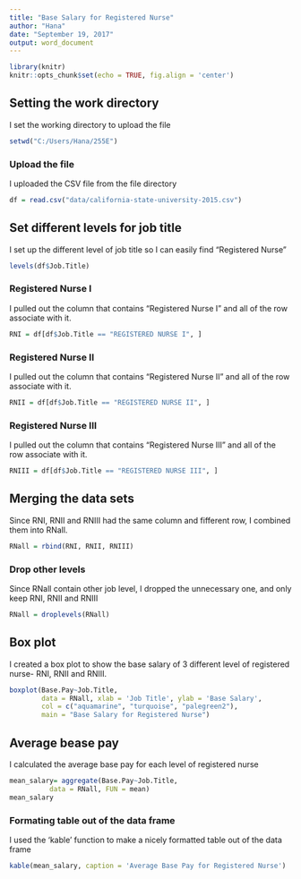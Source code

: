 ```yaml
---
title: "Base Salary for Registered Nurse"
author: "Hana"
date: "September 19, 2017"
output: word_document
---
```


```r
library(knitr)
knitr::opts_chunk$set(echo = TRUE, fig.align = 'center')
```

## Setting the work directory
I set the working directory to upload the file 

```r
setwd("C:/Users/Hana/255E")
```

### Upload the file
I uploaded the CSV file from the file directory

```r
df = read.csv("data/california-state-university-2015.csv")
```

## Set different levels for job title
I set up the different level of job title so I can easily find "Registered Nurse"

```r
levels(df$Job.Title)
```

### Registered Nurse I
I pulled out the column that contains "Registered Nurse I" and all of the row associate with it.

```r
RNI = df[df$Job.Title == "REGISTERED NURSE I", ]
```

### Registered Nurse II
I pulled out the column that contains "Registered Nurse II" and all of the row associate with it.

```r
RNII = df[df$Job.Title == "REGISTERED NURSE II", ]
```

### Registered Nurse III
I pulled out the column that contains "Registered Nurse III" and all of the row associate with it.

```r
RNIII = df[df$Job.Title == "REGISTERED NURSE III", ]
```

## Merging the data sets
Since RNI, RNII and RNIII had the same column and fifferent row, I combined them into RNall.

```r
RNall = rbind(RNI, RNII, RNIII)
```

### Drop other levels
Since RNall contain other job level, I dropped the unnecessary one, and only keep RNI, RNII and RNIII

```r
RNall = droplevels(RNall)
```

## Box plot
I created a box plot to show the base salary of 3 different level of registered nurse- RNI, RNII and RNIII.

```r
boxplot(Base.Pay~Job.Title,
        data = RNall, xlab = 'Job Title', ylab = 'Base Salary',
        col = c("aquamarine", "turquoise", "palegreen2"),
        main = "Base Salary for Registered Nurse")
```

## Average bease pay 
I calculated the average base pay for each level of registered nurse

```r
mean_salary= aggregate(Base.Pay~Job.Title,
          data = RNall, FUN = mean)
mean_salary
```

### Formating table out of the data frame
I used the 'kable' function to make a nicely formatted table out of the data frame

```r
kable(mean_salary, caption = 'Average Base Pay for Registered Nurse')
```







